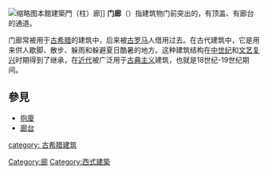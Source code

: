 {{not|拱廊|连廊|車寄|廊台}}
[[File:烙印歷史的知識傳承-臺灣總督府博物館.jpg|缩略图]]本館建築門（柱）廊]]
'''门廊'''（{{lang-la|Porticus}}）指建筑物门前突出的，有顶盖、有廊台的通道。

门廊常被用于[[古希腊|古希腊]]的建筑中，后来被[[古罗马|古罗马]]人借用过去。在古代建筑中，它是用来供人歇脚、散步、躲雨和躲避夏日酷暑的地方。这种建筑结构在[[中世纪|中世纪]]和[[文艺复兴|文艺复兴]]时期得到了继承，在[[近代|近代]]被广泛用于[[古典主义|古典主义]]建筑，也就是18世纪-19世纪期间。

==參見==
*[[抱廈|抱廈]]
*[[廊台|廊台]]
[[category:_古希腊建筑|category: 古希腊建筑]]
[[Category:廊|Category:廊]]
[[Category:西式建築|Category:西式建築]]